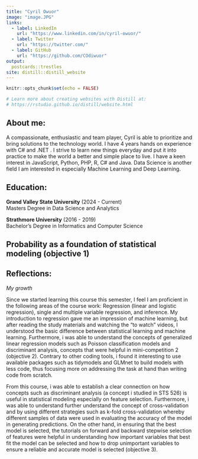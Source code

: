 ```yaml
---
title: "Cyril Owuor"
image: "image.JPG"
links:
  - label: LinkedIn
    url: "https://www.linkedin.com/in/cyril-owuor/"
  - label: Twitter
    url: "https://twitter.com/"
  - label: GitHub
    url: "https://github.com/COdiwuor"
output:
  postcards::trestles
site: distill::distill_website
---
```


```r
knitr::opts_chunk$set(echo = FALSE)

# Learn more about creating websites with Distill at:
# https://rstudio.github.io/distill/website.html

```

## About me:
A compassionate, enthusiastic and team player, Cyril is able to prioritize and bring solutions to the technology world. I have 4 years hands on experience with C# and .NET . I strive to learn new things everyday and put it into practice to make the world a better and simple place to live. I have a keen interest in JavaScript, Python, PHP, R, C# and Java. Data Science is another field I am interested in especially Machine Learning and Deep Learning.

## Education:
**Grand Valley State University** (2024 - Current)<br>
Masters Degree in Data Science and Analytics

**Strathmore University** (2016 - 2019)<br>
Bachelor's Degree in Informatics and Computer Science

## Probability as a foundation of statistical modeling (objective 1)

## Reflections:
*My growth*

Since we started learning this course this semester, I feel I am proficient in the following areas of the course work: Regression (linear and logistic regression), single and multiple variable regression, and inference. My introduction to regression gave me an impression of machine learning, but after reading the study materials and watching the “to watch” videos, I understood the basic difference between statistical learning and machine learning. Furthermore, i was able to understand the concepts of generalized linear regression models such as Poisson classification models and discriminant analysis, concepts that were helpful in mini-competition 2 (objective 2). Contrary to other coding tools, i found it interesting to use available packages such as tidymodels and GLMnet to build models with less code, thus focusing more on addressing the task at hand than writing code from scratch. 

From this course, i was able to establish a clear connection on how concepts such as discriminant analysis (a concept i studied in STS 526) is useful in statistical modeling especially on feature selection. Furthermore, i was able to understand further understand the concept of cross-validation and by using different strategies such as k-fold cross-validation whereby different samples of data were used in evaluating the accuracy of the model in generating predictions. On the other hand, in ensuring that the best model is selected, the tutorials on forward and backward stepwise selection of features were helpful in understanding how important variables that best fit the model can be selected and how to drop unimportant variables to ensure a reliable and accurate model is selected (objective 3). 
